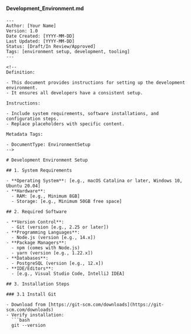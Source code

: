 #### **Development_Environment.md**

```mdx
---
Author: [Your Name]
Version: 1.0
Date Created: [YYYY-MM-DD]
Last Updated: [YYYY-MM-DD]
Status: [Draft/In Review/Approved]
Tags: [environment setup, development, tooling]
---

<!--
Definition:

- This document provides instructions for setting up the development environment.
- It ensures all developers have a consistent setup.

Instructions:

- Include system requirements, software installations, and configuration steps.
- Replace placeholders with specific content.

Metadata Tags:

- DocumentType: EnvironmentSetup
-->

# Development Environment Setup

## 1. System Requirements

- **Operating System**: [e.g., macOS Catalina or later, Windows 10, Ubuntu 20.04]
- **Hardware**:
  - RAM: [e.g., Minimum 8GB]
  - Storage: [e.g., Minimum 50GB free space]

## 2. Required Software

- **Version Control**:
  - Git (version [e.g., 2.25 or later])
- **Programming Languages**:
  - Node.js (version [e.g., 14.x])
- **Package Managers**:
  - npm (comes with Node.js)
  - yarn (version [e.g., 1.22.x])
- **Databases**:
  - PostgreSQL (version [e.g., 12.x])
- **IDE/Editors**:
  - [e.g., Visual Studio Code, IntelliJ IDEA]

## 3. Installation Steps

### 3.1 Install Git

- Download from [https://git-scm.com/downloads](https://git-scm.com/downloads)
- Verify installation:
  ```bash
  git --version
